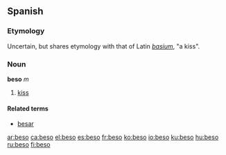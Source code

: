 ==Spanish==
===Etymology===
Uncertain, but shares etymology with that of Latin ''[[basium]]'', "a kiss".

===Noun===
'''beso''' ''m''
# [[kiss]]

====Related terms====
*[[besar]]

[[ar:beso]]
[[ca:beso]]
[[el:beso]]
[[es:beso]]
[[fr:beso]]
[[ko:beso]]
[[io:beso]]
[[ku:beso]]
[[hu:beso]]
[[ru:beso]]
[[fi:beso]]